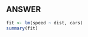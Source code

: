 :::{.callout-tip appearance="default"}
## ANSWER

```r
fit <- lm(speed ~ dist, cars)
summary(fit)
```

:::